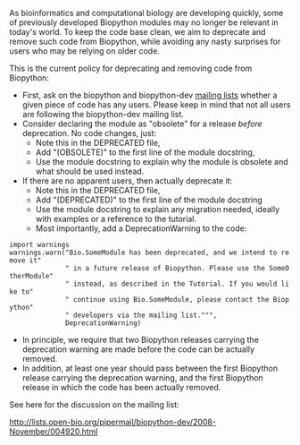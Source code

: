 As bioinformatics and computational biology are developing quickly, some of previously developed Biopython modules may no longer be relevant in today's world. To keep the code base clean, we aim to deprecate and remove such code from Biopython, while avoiding any nasty surprises for users who may be relying on older code.

This is the current policy for deprecating and removing code from Biopython:
* First, ask on the biopython and biopython-dev [[mailing lists]] whether a given piece of code has any users. Please keep in mind that not all users are following the biopython-dev mailing list.
* Consider declaring the module as "obsolete" for a release ''before'' deprecation. No code changes, just:
** Note this in the DEPRECATED file,
** Add "(OBSOLETE)" to the first line of the module docstring,
** Use the module docstring to explain why the module is obsolete and what should be used instead.
* If there are no apparent users, then actually deprecate it:
** Note this in the DEPRECATED file,
** Add "(DEPRECATED)" to the first line of the module docstring
** Use the module docstring to explain any migration needed, ideally with examples or a reference to the tutorial.
** Most importantly, add a DeprecationWarning to the code:
 import warnings
 warnings.warn("Bio.SomeModule has been deprecated, and we intend to remove it"
               " in a future release of Biopython. Please use the SomeOtherModule"
               " instead, as described in the Tutorial. If you would like to"
               " continue using Bio.SomeModule, please contact the Biopython"
               " developers via the mailing list.""",
               DeprecationWarning)
* In principle, we require that two Biopython releases carrying the deprecation warning are made before the code can be actually removed.
* In addition, at least one year should pass between the first Biopython release carrying the deprecation warning, and the first Biopython release in which the code has been actually removed.

See here for the discussion on the mailing list:

http://lists.open-bio.org/pipermail/biopython-dev/2008-November/004920.html